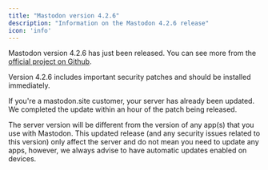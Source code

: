 ```yaml
---
title: "Mastodon version 4.2.6"
description: "Information on the Mastodon 4.2.6 release"
icon: 'info'
---
```


Mastodon version 4.2.6 has just been released. You can see more from the [official project on Github](https://github.com/mastodon/mastodon/releases/tag/v4.2.6).

<Warning>Version 4.2.6 includes important security patches and should be installed immediately.</Warning>

If you're a mastodon.site customer, your server has already been updated. We completed the update within an hour of the patch being released.

<Snippet file="server-version.mdx" />

<Tip>The server version will be different from the version of any app(s) that you use with Mastodon. This updated release (and any security issues related to this version) only affect the server and do not mean you need to update any apps, however, we always advise to have automatic updates enabled on devices.</Tip>